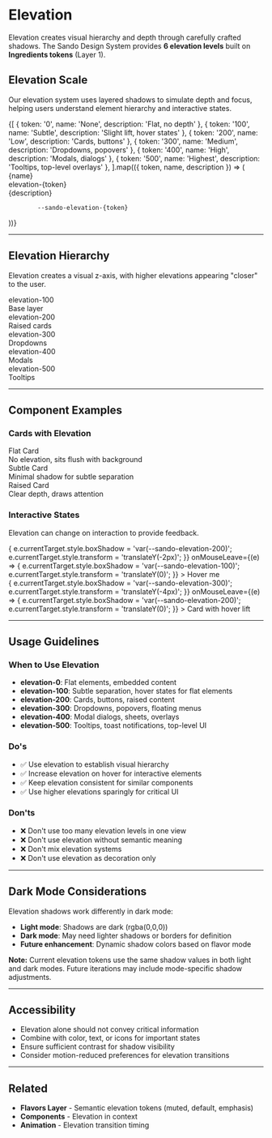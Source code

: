 
<Meta title="Foundations/Elevation" />

# Elevation

Elevation creates visual hierarchy and depth through carefully crafted shadows. The Sando Design System provides **6 elevation levels** built on **Ingredients tokens** (Layer 1).

## Elevation Scale

Our elevation system uses layered shadows to simulate depth and focus, helping users understand element hierarchy and interactive states.

<div style={{ marginTop: '48px', display: 'grid', gridTemplateColumns: 'repeat(auto-fit, minmax(280px, 1fr))', gap: '32px' }}>
  {[
    { token: '0', name: 'None', description: 'Flat, no depth' },
    { token: '100', name: 'Subtle', description: 'Slight lift, hover states' },
    { token: '200', name: 'Low', description: 'Cards, buttons' },
    { token: '300', name: 'Medium', description: 'Dropdowns, popovers' },
    { token: '400', name: 'High', description: 'Modals, dialogs' },
    { token: '500', name: 'Highest', description: 'Tooltips, top-level overlays' },
  ].map(({ token, name, description }) => (
    <div key={token} style={{ display: 'flex', flexDirection: 'column', gap: '12px' }}>
      <div
        style={{
          backgroundColor: 'var(--sando-color-background-raised)',
          padding: '32px',
          borderRadius: '12px',
          boxShadow: `var(--sando-elevation-${token})`,
          display: 'flex',
          alignItems: 'center',
          justifyContent: 'center',
          minHeight: '120px',
          transition: 'transform 0.2s ease',
        }}
      >
        <div style={{ textAlign: 'center' }}>
          <div style={{ fontSize: '24px', fontWeight: '600', marginBottom: '4px' }}>
            {name}
          </div>
          <div style={{ fontSize: '12px', color: 'var(--sando-color-text-caption)' }}>
            elevation-{token}
          </div>
        </div>
      </div>
      <div style={{ fontSize: '14px', color: 'var(--sando-color-text-body)', lineHeight: '1.4' }}>
        {description}
      </div>
      <code style={{ fontFamily: 'monospace', fontSize: '11px', color: 'var(--sando-color-text-caption)' }}>
        --sando-elevation-{token}
      </code>
    </div>
  ))}
</div>

---

## Elevation Hierarchy

Elevation creates a visual z-axis, with higher elevations appearing "closer" to the user.

<div style={{ marginTop: '32px', position: 'relative', height: '400px', backgroundColor: 'var(--sando-color-background-base)', borderRadius: '12px', padding: '40px', overflow: 'hidden' }}>
  <div
    style={{
      position: 'absolute',
      bottom: '40px',
      left: '40px',
      backgroundColor: 'var(--sando-color-background-raised)',
      padding: '24px',
      borderRadius: '8px',
      boxShadow: 'var(--sando-elevation-100)',
      zIndex: 1,
    }}
  >
    <div style={{ fontSize: '14px', fontWeight: '600' }}>elevation-100</div>
    <div style={{ fontSize: '12px', color: 'var(--sando-color-text-caption)' }}>Base layer</div>
  </div>

  <div
    style={{
      position: 'absolute',
      bottom: '80px',
      left: '120px',
      backgroundColor: 'var(--sando-color-background-raised)',
      padding: '24px',
      borderRadius: '8px',
      boxShadow: 'var(--sando-elevation-200)',
      zIndex: 2,
    }}
  >
    <div style={{ fontSize: '14px', fontWeight: '600' }}>elevation-200</div>
    <div style={{ fontSize: '12px', color: 'var(--sando-color-text-caption)' }}>Raised cards</div>
  </div>

  <div
    style={{
      position: 'absolute',
      bottom: '120px',
      left: '200px',
      backgroundColor: 'var(--sando-color-background-raised)',
      padding: '24px',
      borderRadius: '8px',
      boxShadow: 'var(--sando-elevation-300)',
      zIndex: 3,
    }}
  >
    <div style={{ fontSize: '14px', fontWeight: '600' }}>elevation-300</div>
    <div style={{ fontSize: '12px', color: 'var(--sando-color-text-caption)' }}>Dropdowns</div>
  </div>

  <div
    style={{
      position: 'absolute',
      bottom: '160px',
      left: '280px',
      backgroundColor: 'var(--sando-color-background-raised)',
      padding: '24px',
      borderRadius: '8px',
      boxShadow: 'var(--sando-elevation-400)',
      zIndex: 4,
    }}
  >
    <div style={{ fontSize: '14px', fontWeight: '600' }}>elevation-400</div>
    <div style={{ fontSize: '12px', color: 'var(--sando-color-text-caption)' }}>Modals</div>
  </div>

  <div
    style={{
      position: 'absolute',
      bottom: '200px',
      left: '360px',
      backgroundColor: 'var(--sando-color-background-raised)',
      padding: '24px',
      borderRadius: '8px',
      boxShadow: 'var(--sando-elevation-500)',
      zIndex: 5,
    }}
  >
    <div style={{ fontSize: '14px', fontWeight: '600' }}>elevation-500</div>
    <div style={{ fontSize: '12px', color: 'var(--sando-color-text-caption)' }}>Tooltips</div>
  </div>
</div>

---

## Component Examples

### Cards with Elevation

<div style={{ marginTop: '32px', display: 'flex', gap: '24px', flexWrap: 'wrap' }}>
  <div
    style={{
      flex: '1 1 250px',
      backgroundColor: 'var(--sando-color-background-raised)',
      padding: '24px',
      borderRadius: '12px',
      boxShadow: 'var(--sando-elevation-0)',
    }}
  >
    <div style={{ fontSize: '16px', fontWeight: '600', marginBottom: '8px' }}>Flat Card</div>
    <div style={{ fontSize: '14px', color: 'var(--sando-color-text-body)' }}>
      No elevation, sits flush with background
    </div>
  </div>

  <div
    style={{
      flex: '1 1 250px',
      backgroundColor: 'var(--sando-color-background-raised)',
      padding: '24px',
      borderRadius: '12px',
      boxShadow: 'var(--sando-elevation-100)',
    }}
  >
    <div style={{ fontSize: '16px', fontWeight: '600', marginBottom: '8px' }}>Subtle Card</div>
    <div style={{ fontSize: '14px', color: 'var(--sando-color-text-body)' }}>
      Minimal shadow for subtle separation
    </div>
  </div>

  <div
    style={{
      flex: '1 1 250px',
      backgroundColor: 'var(--sando-color-background-raised)',
      padding: '24px',
      borderRadius: '12px',
      boxShadow: 'var(--sando-elevation-200)',
    }}
  >
    <div style={{ fontSize: '16px', fontWeight: '600', marginBottom: '8px' }}>Raised Card</div>
    <div style={{ fontSize: '14px', color: 'var(--sando-color-text-body)' }}>
      Clear depth, draws attention
    </div>
  </div>
</div>

### Interactive States

Elevation can change on interaction to provide feedback.

<div style={{ marginTop: '32px', display: 'flex', gap: '24px', flexWrap: 'wrap' }}>
  <div
    style={{
      flex: '1 1 250px',
      backgroundColor: 'var(--sando-color-brand-500)',
      color: 'white',
      padding: '16px 32px',
      borderRadius: '8px',
      boxShadow: 'var(--sando-elevation-100)',
      textAlign: 'center',
      fontSize: '14px',
      fontWeight: '600',
      cursor: 'pointer',
      transition: 'box-shadow 0.2s ease, transform 0.2s ease',
    }}
    onMouseEnter={(e) => {
      e.currentTarget.style.boxShadow = 'var(--sando-elevation-200)';
      e.currentTarget.style.transform = 'translateY(-2px)';
    }}
    onMouseLeave={(e) => {
      e.currentTarget.style.boxShadow = 'var(--sando-elevation-100)';
      e.currentTarget.style.transform = 'translateY(0)';
    }}
  >
    Hover me
  </div>

  <div
    style={{
      flex: '1 1 250px',
      backgroundColor: 'var(--sando-color-background-raised)',
      padding: '24px',
      borderRadius: '12px',
      boxShadow: 'var(--sando-elevation-200)',
      textAlign: 'center',
      fontSize: '14px',
      fontWeight: '600',
      cursor: 'pointer',
      transition: 'box-shadow 0.2s ease, transform 0.2s ease',
    }}
    onMouseEnter={(e) => {
      e.currentTarget.style.boxShadow = 'var(--sando-elevation-300)';
      e.currentTarget.style.transform = 'translateY(-4px)';
    }}
    onMouseLeave={(e) => {
      e.currentTarget.style.boxShadow = 'var(--sando-elevation-200)';
      e.currentTarget.style.transform = 'translateY(0)';
    }}
  >
    Card with hover lift
  </div>
</div>

---

## Usage Guidelines

### When to Use Elevation

- **elevation-0**: Flat elements, embedded content
- **elevation-100**: Subtle separation, hover states for flat elements
- **elevation-200**: Cards, buttons, raised content
- **elevation-300**: Dropdowns, popovers, floating menus
- **elevation-400**: Modal dialogs, sheets, overlays
- **elevation-500**: Tooltips, toast notifications, top-level UI

### Do's

- ✅ Use elevation to establish visual hierarchy
- ✅ Increase elevation on hover for interactive elements
- ✅ Keep elevation consistent for similar components
- ✅ Use higher elevations sparingly for critical UI

### Don'ts

- ❌ Don't use too many elevation levels in one view
- ❌ Don't use elevation without semantic meaning
- ❌ Don't mix elevation systems
- ❌ Don't use elevation as decoration only

---

## Dark Mode Considerations

Elevation shadows work differently in dark mode:

- **Light mode**: Shadows are dark (rgba(0,0,0))
- **Dark mode**: May need lighter shadows or borders for definition
- **Future enhancement**: Dynamic shadow colors based on flavor mode

<div style={{ marginTop: '24px', padding: '16px', backgroundColor: 'var(--sando-color-background-emphasis)', borderRadius: '8px', fontSize: '14px' }}>
  <strong>Note:</strong> Current elevation tokens use the same shadow values in both light and dark modes.
  Future iterations may include mode-specific shadow adjustments.
</div>

---

## Accessibility

- Elevation alone should not convey critical information
- Combine with color, text, or icons for important states
- Ensure sufficient contrast for shadow visibility
- Consider motion-reduced preferences for elevation transitions

---

## Related

- **Flavors Layer** - Semantic elevation tokens (muted, default, emphasis)
- **Components** - Elevation in context
- **Animation** - Elevation transition timing
